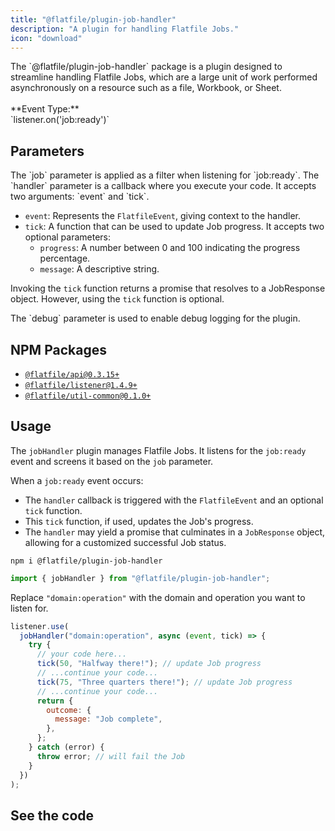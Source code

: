 ```yaml
---
title: "@flatfile/plugin-job-handler"
description: "A plugin for handling Flatfile Jobs."
icon: "download"
---
```


<CardGroup cols={1}>
  <Card
    title="@flatfile/plugin-job-handler"
    icon="download"
  >
    The `@flatfile/plugin-job-handler` package is a plugin designed to streamline handling Flatfile Jobs, 
    which are a large unit of work performed asynchronously on a resource such as a file, Workbook, or Sheet.
    <br/>
    <br/>
    **Event Type:**
    <br/>
    `listener.on('job:ready')`

  </Card>
</CardGroup>

## Parameters

<ParamField path="job" type="string" required>
  The `job` parameter is applied as a filter when listening for `job:ready`.
</ParamField>

<ParamField path="handler" type="function" required>
 The `handler` parameter is a callback where you execute your code. It accepts two arguments: `event` and `tick`.

- `event`: Represents the `FlatfileEvent`, giving context to the handler.
- `tick`: A function that can be used to update Job progress. It accepts two optional parameters:
  - `progress`: A number between 0 and 100 indicating the progress percentage.
  - `message`: A descriptive string.

Invoking the `tick` function returns a promise that resolves to a JobResponse object. However, using the `tick` function is optional.

</ParamField>

<ParamField path="opts.debug" type="boolean" default="false">
  The `debug` parameter is used to enable debug logging for the plugin.
</ParamField>

## NPM Packages

- [`@flatfile/api@0.3.15+`](https://npmjs.com/package/@flatfile/api)
- [`@flatfile/listener@1.4.9+`](https://npmjs.com/package/@flatfile/listener)
- [`@flatfile/util-common@0.1.0+`](https://npmjs.com/package/@flatfile/util-common)

## Usage

The `jobHandler` plugin manages Flatfile Jobs. It listens for the `job:ready` event and screens it based on the `job` parameter.

When a `job:ready` event occurs:

- The `handler` callback is triggered with the `FlatfileEvent` and an optional `tick` function.
- This `tick` function, if used, updates the Job's progress.
- The `handler` may yield a promise that culminates in a `JobResponse` object, allowing for a customized successful Job status.

```SSH install
npm i @flatfile/plugin-job-handler
```

```js import
import { jobHandler } from "@flatfile/plugin-job-handler";
```

Replace `"domain:operation"` with the domain and operation you want to listen for.

```js listener.js
listener.use(
  jobHandler("domain:operation", async (event, tick) => {
    try {
      // your code here...
      tick(50, "Halfway there!"); // update Job progress
      // ...continue your code...
      tick(75, "Three quarters there!"); // update Job progress
      // ...continue your code...
      return {
        outcome: {
          message: "Job complete",
        },
      };
    } catch (error) {
      throw error; // will fail the Job
    }
  })
);
```

## See the code

<CardGroup cols={2}>
  <Card
    title="@flatfile/plugin-job-handler"
    href="https://github.com/FlatFilers/flatfile-plugins/tree/main/plugins/job-handler"
    icon="github"
  ></Card>
</CardGroup>
